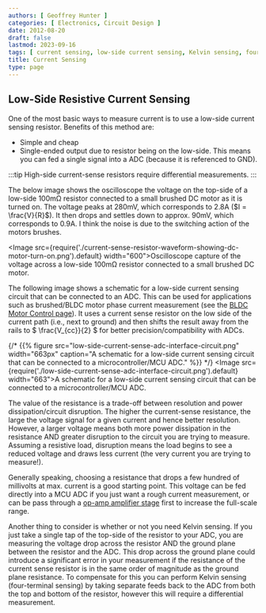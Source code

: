 ```yaml
---
authors: [ Geoffrey Hunter ]
categories: [ Electronics, Circuit Design ]
date: 2012-08-20
draft: false
lastmod: 2023-09-16
tags: [ current sensing, low-side current sensing, Kelvin sensing, four-terminal sensing, resistor, motor, op-amp ]
title: Current Sensing
type: page
---
```


## Low-Side Resistive Current Sensing

One of the most basic ways to measure current is to use a low-side current sensing resistor. Benefits of this method are:

* Simple and cheap
* Single-ended output due to resistor being on the low-side. This means you can fed a single signal into a ADC (because it is referenced to GND).

:::tip
High-side current-sense resistors require differential measurements.
:::

The below image shows the oscilloscope the voltage on the top-side of a low-side 100mΩ resistor connected to a small brushed DC motor as it is turned on. The voltage peaks at 280mV, which corresponds to 2.8A ($I = \frac{V}{R}$). It then drops and settles down to approx. 90mV, which corresponds to 0.9A. I think the noise is due to the switching action of the motors brushes.

<Image src={require('./current-sense-resistor-waveform-showing-dc-motor-turn-on.png').default} width="600">Oscilloscope capture of the voltage across a low-side 100mΩ resistor connected to a small brushed DC motor.</Image>

The following image shows a schematic for a low-side current sensing circuit that can be connected to an ADC. This can be used for applications such as brushed/BLDC motor phase current measurement (see the [BLDC Motor Control page](/electronics/circuit-design/bldc-motor-control)). It uses a current sense resistor on the low side of the current path (i.e., next to ground) and then shifts the result away from the rails to $ \frac{V_{cc}}{2} $ for better precision/compatibility with ADCs.

{/* {{% figure src="low-side-current-sense-adc-interface-circuit.png" width="663px" caption="A schematic for a low-side current sensing circuit that can be connected to a microcontroller/MCU ADC."  %}} */}
<Image src={require('./low-side-current-sense-adc-interface-circuit.png').default} width="663">A schematic for a low-side current sensing circuit that can be connected to a microcontroller/MCU ADC.</Image>

The value of the resistance is a trade-off between resolution and power dissipation/circuit disruption. The higher the current-sense resistance, the large the voltage signal for a given current and hence better resolution. However, a larger voltage means both more power dissipation in the resistance AND greater disruption to the circuit you are trying to measure. Assuming a resistive load, disruption means the load begins to see a reduced voltage and draws less current (the very current you are trying to measure!).

Generally speaking, choosing a resistance that drops a few hundred of millivolts at max. current is a good starting point. This voltage can be fed directly into a MCU ADC if you just want a rough current measurement, or can be pass through a [op-amp amplifier stage](/electronics/components/op-amps/) first to increase the full-scale range.

Another thing to consider is whether or not you need Kelvin sensing. If you just take a single tap of the top-side of the resistor to your ADC, you are measuring the voltage drop across the resistor AND the ground plane between the resistor and the ADC. This drop across the ground plane could introduce a significant error in your measurement if the resistance of the current sense resistor is in the same order of magnitude as the ground plane resistance. To compensate for this you can perform Kelvin sensing (four-terminal sensing) by taking separate feeds back to the ADC from both the top and bottom of the resistor, however this will require a differential measurement.
